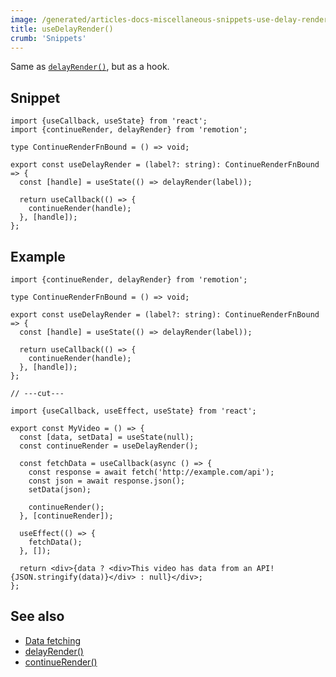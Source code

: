 ```yaml
---
image: /generated/articles-docs-miscellaneous-snippets-use-delay-render.png
title: useDelayRender()
crumb: 'Snippets'
---
```


Same as [`delayRender()`](/docs/delay-render), but as a hook.

## Snippet

```tsx twoslash title="use-delay-render.ts"
import {useCallback, useState} from 'react';
import {continueRender, delayRender} from 'remotion';

type ContinueRenderFnBound = () => void;

export const useDelayRender = (label?: string): ContinueRenderFnBound => {
  const [handle] = useState(() => delayRender(label));

  return useCallback(() => {
    continueRender(handle);
  }, [handle]);
};
```

## Example

```tsx twoslash {6, 13} title="MyComp.tsx"
import {continueRender, delayRender} from 'remotion';

type ContinueRenderFnBound = () => void;

export const useDelayRender = (label?: string): ContinueRenderFnBound => {
  const [handle] = useState(() => delayRender(label));

  return useCallback(() => {
    continueRender(handle);
  }, [handle]);
};

// ---cut---

import {useCallback, useEffect, useState} from 'react';

export const MyVideo = () => {
  const [data, setData] = useState(null);
  const continueRender = useDelayRender();

  const fetchData = useCallback(async () => {
    const response = await fetch('http://example.com/api');
    const json = await response.json();
    setData(json);

    continueRender();
  }, [continueRender]);

  useEffect(() => {
    fetchData();
  }, []);

  return <div>{data ? <div>This video has data from an API! {JSON.stringify(data)}</div> : null}</div>;
};
```

## See also

- [Data fetching](/docs/data-fetching)
- [delayRender()](/docs/delay-render)
- [continueRender()](/docs/continue-render)

